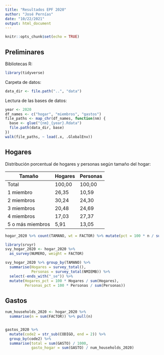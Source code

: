 ```yaml
---
title: "Resultados EPF 2020"
author: "José Pernías"
date: "10/22/2021"
output: html_document
---
```


```r
knitr::opts_chunk$set(echo = TRUE)
```

## Preliminares

Bibliotecas R:
```r
library(tidyverse)
```
Carpeta de datos:
```r
data_dir <- file.path("..", "data")
```

Lectura de las bases de datos:
```r
year <- 2020
df_names <- c("hogar", "miembros", "gastos")
file_paths <- map_chr(df_names, function(nm) {
  base <- glue("{nm}_{year}.Rdata")
  file.path(data_dir, base)
})
walk(file_paths, ~ load(.x, .GlobalEnv))
```

## Hogares 

Distribución porcentual de hogares y personas según tamaño del hogar:

 Tamaño           | Hogares | Personas 
 ---------------- |-------- | --------  
 Total	          | 100,00	| 100,00   
 1 miembro	      |  26,35	|  10,59   
 2 miembros	      |  30,24	|  24,30   
 3 miembros	      |  20,48  |	 24,69   
 4 miembros	      |  17,03	|  27,37   
 5 o más miembros |   5,91	|  13,05   

```r
hogar_2020 %>% count(TAMANO, wt = FACTOR) %>% mutate(pct = 100 * n / sum(n))
```

```r
library(srvyr)
svy_hogar_2020 <- hogar_2020 %>%
  as_survey(NUMERO, weight = FACTOR)
```

```r
svy_hogar_2020 %>% group_by(TAMANO) %>%
  summarise(Hogares = survey_total(), 
            Personas = survey_total(NMIEMB)) %>%
  select(-ends_with("_se")) %>%
  mutate(Hogares_pct = 100 * Hogares / sum(Hogares),
         Personas_pct = 100 * Personas / sum(Personas))

```


## Gastos

```r
num_households_2020 <- hogar_2020 %>% 
  summarise(n = sum(FACTOR)) %>% pull(n)


gastos_2020 %>% 
  mutate(code2 = str_sub(CODIGO, end = 2)) %>%
  group_by(code2) %>%
  summarise(total = sum(GASTO) / 1000,
            gasto_hogar = sum(GASTO) / num_households_2020)
```
